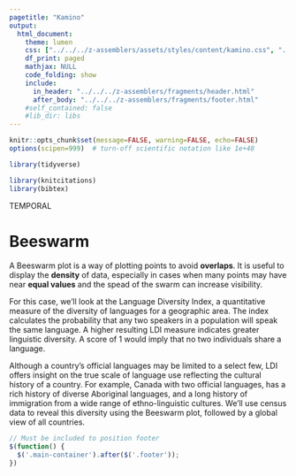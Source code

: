 ```yaml
---
pagetitle: "Kamino"
output: 
  html_document:
    theme: lumen
    css: ["../../../z-assemblers/assets/styles/content/kamino.css", "../../../z-assemblers/assets/icons/line-awesome/css/line-awesome.css"]
    df_print: paged
    mathjax: NULL
    code_folding: show
    include:
      in_header: "../../../z-assemblers/fragments/header.html"
      after_body: "../../../z-assemblers/fragments/footer.html"
    #self_contained: false
    #lib_dir: libs
---
```


```r

knitr::opts_chunk$set(message=FALSE, warning=FALSE, echo=FALSE)
options(scipen=999)  # turn-off scientific notation like 1e+48

library(tidyverse)

library(knitcitations)
library(bibtex)

```

<div class="activity">
TEMPORAL 
</div>

# Beeswarm

A Beeswarm plot is a way of plotting points to avoid __overlaps__. It is useful to display the __density__ of data, especially in cases when many points may have near __equal values__ and the spead of the swarm can increase visibility.

For this case, we'll look at the Language Diversity Index, a quantitative measure of the diversity of languages for a geographic area. The index calculates the probability that any two speakers in a population will speak the same language. A higher resulting LDI measure indicates greater linguistic diversity. A score of 1 would imply that no two individuals share a language.

Although a country's official languages may be limited to a select few, LDI offers insight on the true scale of language use reflecting the cultural history of a country.  For example, Canada with two official languages, has a rich history of diverse Aboriginal languages, and a long history of immigration from a wide range of ethno-linguistic cultures.  We'll use census data to reveal this diversity using the Beeswarm plot, followed by a global view of all countries.



```js

// Must be included to position footer
$(function() {
  $('.main-container').after($('.footer'));
})

```

